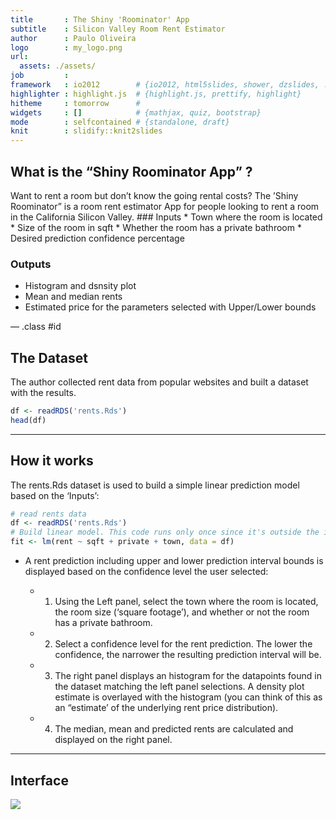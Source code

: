 ```yaml
---
title       : The Shiny 'Roominator' App
subtitle    : Silicon Valley Room Rent Estimator
author      : Paulo Oliveira
logo        : my_logo.png
url:
  assets: ./assets/
job         : 
framework   : io2012        # {io2012, html5slides, shower, dzslides, ...}
highlighter : highlight.js  # {highlight.js, prettify, highlight}
hitheme     : tomorrow      # 
widgets     : []            # {mathjax, quiz, bootstrap}
mode        : selfcontained # {standalone, draft}
knit        : slidify::knit2slides
---
```


## What is the "Shiny Roominator App" ?
Want to rent a room but don't know the going rental costs? The 'Shiny Roominator" is a room rent estimator App for people looking to rent a room in the California Silicon Valley. 
### Inputs
* Town where the room is located
* Size of the room in sqft
* Whether the room has a private bathroom
* Desired prediction confidence percentage

### Outputs
* Histogram and dsnsity plot
* Mean and median rents
* Estimated price for the parameters selected with Upper/Lower bounds

--- .class #id 

## The Dataset
The author collected rent data from popular websites and built a dataset with the results.

```r
df <- readRDS('rents.Rds')
head(df)
```

---

## How it works

The rents.Rds dataset is used to build a simple linear prediction model based on the 'Inputs':

``` r
# read rents data
df <- readRDS('rents.Rds')
# Build linear model. This code runs only once since it's outside the i/o function
fit <- lm(rent ~ sqft + private + town, data = df)
```
* A rent prediction including upper and lower prediction interval bounds is displayed based on the
confidence level the user selected:

  + 1. Using the Left panel, select the town where the room is located, the room size ('square footage'), and whether or not the room has a private bathroom.
  + 2. Select a confidence level for the rent prediction. The lower the confidence, the narrower the resulting prediction interval will be.
  + 3. The right panel displays an histogram for the datapoints found in the dataset matching the left panel selections. A density plot estimate is overlayed with the histogram (you can think of this as an "estimate' of the underlying rent price distribution).
  + 4. The median, mean and predicted rents are calculated and displayed on the right panel.

---

## Interface

![](assets/img/interface.png)
